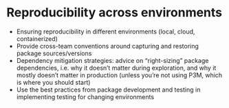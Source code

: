 # Reproducibility across environments

- Ensuring reproducibility in different environments (local, cloud, containerized)   
- Provide cross-team conventions around capturing and restoring package sources/versions  
- Dependency mitigation strategies: advice on “right-sizing” package dependencies, i.e. why it doesn’t matter during exploration, and why it mostly doesn’t matter in production (unless you’re not using P3M, which is where you should start)  
- Use the best practices from package development and testing in implementing testing for changing environments